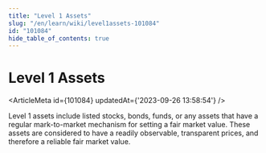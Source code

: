 ```yaml
---
title: "Level 1 Assets"
slug: "/en/learn/wiki/level1assets-101084"
id: "101084"
hide_table_of_contents: true
---
```



# Level 1 Assets

<ArticleMeta id={101084} updatedAt={'2023-09-26 13:58:54'} />
<div className='border-solid border-b border-t-0 my-4 border-[var(--ifm-color-gray-300)]' />

Level 1 assets include listed stocks, bonds, funds, or any assets that have a regular mark-to-market mechanism for setting a fair market value. These assets are considered to have a readily observable, transparent prices, and therefore a reliable fair market value.
